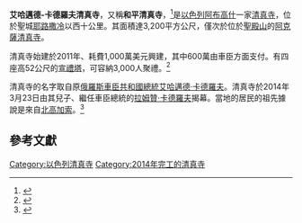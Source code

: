 {{noteTA
|T=zh-cn:艾哈迈德-卡德罗夫清真寺 (阿布高什); zh-tw:艾哈邁德-卡德羅夫清真寺 (阿布古實);
|1 = zh-cn:阿布高什; zh-tw:阿布古實; 
}}
{{Infobox religious building
|building_name= 艾哈邁德-卡德羅夫清真寺
|image=
|caption=
|location= [[以色列|以色列]][[阿布高什|阿布高什]]
| latitude           = 
| longitude          = 
|religious_affiliation=[[伊斯兰教|伊斯兰教]]
|district= 
|functional_status=
|leadership=
|website=
|architecture_type= 清真寺
|architecture_style=
|facade_direction=
|year_completed= 2014年
|construction_cost=
|specifications=yes
|architect=
|capacity= 3,200平方公尺
|length=
|width=
|width_nave=
|height_max=
|dome_quantity=1
|dome_height_outer=
|dome_height_inner=
|dome_dia_outer=
|dome_dia_inner=
|minaret_quantity= 4
|minaret_height= 52公尺
|spire_quantity=
|spire_height=
|materials=
}}

'''艾哈邁德-卡德羅夫清真寺'''，又稱'''和平清真寺'''，<ref>{{cite news|author=美聯社|title=Chechen president dedicates Abu Ghosh mega-mosque|url=http://www.timesofisrael.com/chechen-president-dedicates-abu-ghosh-mega-mosque/|accessdate=2014-03-27|newspaper=[[以色列時報|以色列時報]]|date=2014-03-23}}</ref>是[[以色列|以色列]][[阿布高什|阿布高什]]一家[[清真寺|清真寺]]，位於聖城[[耶路撒冷|耶路撒冷]]以西十公里。其面積達3,200平方公尺，僅次於位於[[聖殿山|聖殿山]]的[[阿克薩清真寺|阿克薩清真寺]]。

清真寺始建於2011年、耗費1,000萬美元興建，其中600萬由車臣方面支付。有四座高52公尺的[[宣禮塔|宣禮塔]]，可容納3,000人聚禮。<ref>{{cite news|author=|title=In Israel, Arab Village Builds Mosque With Chechen Help|url=http://www.voanews.com/content/reu-in-israel-arab-village-builds-mosque-with-chechen-help/1799541.html|accessdate=2014-03-27|newspaper=[[美國之音|美國之音]]|date=2013-11-28}}</ref>

清真寺的名字取自原[[俄羅斯|俄羅斯]][[車臣共和國|車臣共和國]][[车臣共和国首脑|總統]][[艾哈邁德·卡德羅夫|艾哈邁德·卡德羅夫]]。清真寺於2014年3月23日由其兒子、繼任車臣總統的[[拉姆贊·卡德羅夫|拉姆贊·卡德羅夫]]揭幕。當地的居民的祖先據說是來自[[北高加索|北高加索]]。<ref>{{cite news|author=美聯社、Nir Hasson|title=Chechnya leader inaugurates $10m mosque in Israel|url=http://www.haaretz.com/news/national/1.581478|accessdate=2014-03-27|newspaper=[[國土報|國土報]]|date=2014-03-23}}</ref>
==參考文獻==
{{reflist}}

[[Category:以色列清真寺|Category:以色列清真寺]]
[[Category:2014年完工的清真寺|Category:2014年完工的清真寺]]